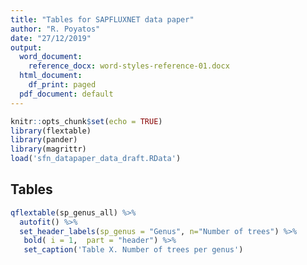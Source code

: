 ```yaml
---
title: "Tables for SAPFLUXNET data paper"
author: "R. Poyatos"
date: "27/12/2019"
output:
  word_document: 
    reference_docx: word-styles-reference-01.docx
  html_document:
    df_print: paged
  pdf_document: default
---
```


```r
knitr::opts_chunk$set(echo = TRUE)
library(flextable)
library(pander)
library(magrittr)
load('sfn_datapaper_data_draft.RData')
```

## Tables

```r
qflextable(sp_genus_all) %>% 
  autofit() %>% 
  set_header_labels(sp_genus = "Genus", n="Number of trees") %>% 
   bold( i = 1,  part = "header") %>% 
   set_caption('Table X. Number of trees per genus')

```
\pagebreak

